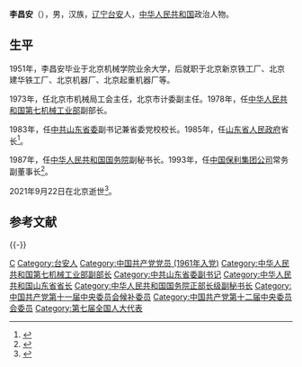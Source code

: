 '''李昌安'''（{{bd|1935年|10月|2021年|9月22日|catIdx=L李}}），男，汉族，[[辽宁|辽宁]][[台安|台安]]人，[[中华人民共和国|中华人民共和国]]政治人物。

== 生平 ==
1951年，李昌安毕业于北京机械学院业余大学，后就职于北京新京铁工厂、北京建华铁工厂、北京机器厂、北京起重机器厂等。

1973年，任北京市机械局工会主任，北京市计委副主任。1978年，任[[中华人民共和国第七机械工业部|中华人民共和国第七机械工业部]]副部长。

1983年，任[[中共山东省委|中共山东省委]]副书记兼省委党校校长。1985年，任[[山东省人民政府|山东省人民政府]]省长<ref>{{cite web|title=原山东省省长李昌安到烟台开发区考察|url=http://www.jiaodong.net/news/system/2007/09/12/010087523.shtml|publisher=胶东在线|accessdate=2012-03-03|archive-date=2020-04-16|archive-url=https://web.archive.org/web/20200416190820/http://www.jiaodong.net/news/system/2007/09/12/010087523.shtml|dead-url=no}}</ref>。

1987年，任[[中华人民共和国国务院|中华人民共和国国务院]]副秘书长。1993年，任[[中国保利集团公司|中国保利集团公司]]常务副董事长<ref>{{cite book|author=中国共产党. 中央组织部, 中共中央党史硏究室|title=《中国共产党历届中央委员大辞典, 1921－2003》|year=2004年|publisher=中共党史出版社|pages=311页}}</ref>。

2021年9月22日在北京逝世<ref>{{Cite web|title=李昌安同志逝世|url=http://www.news.cn/2021-09/29/c_1127916191.htm|access-date=2021-10-03|date=2021-09-29|work=[[新华网|新华网]]|publisher=[[新华社|新华社]]|language=zh|archive-date=2021-10-03|archive-url=https://web.archive.org/web/20211003005208/http://www.news.cn/2021-09/29/c_1127916191.htm|dead-url=no}}</ref>。

== 参考文献 ==
{{reflist}}

{{-}}
{{start box}}
{{s-gov|prc}}
{{s-before|[[梁步庭|梁步庭]]}}
{{s-title|[[山东省人民政府|山东省人民政府]][[山东行政长官列表|省长]]|1985年6月－1987年7月}}
{{s-after|[[姜春云|姜春云]]}}
{{end box}}
{{中国政治人物小作品}}
{{中华人民共和国山东省正职领导人}}
{{山东行政长官}}

{{DEFAULTSORT:Li李}}
[[Category:李姓|C]]
[[Category:台安人|Category:台安人]]
[[Category:中国共产党党员_(1961年入党)|Category:中国共产党党员 (1961年入党)]]
[[Category:中华人民共和国第七机械工业部副部长|Category:中华人民共和国第七机械工业部副部长]]
[[Category:中共山东省委副书记|Category:中共山东省委副书记]]
[[Category:中华人民共和国山东省省长|Category:中华人民共和国山东省省长]]
[[Category:中华人民共和国国务院正部长级副秘书长|Category:中华人民共和国国务院正部长级副秘书长]]
[[Category:中国共产党第十一届中央委员会候补委员|Category:中国共产党第十一届中央委员会候补委员]]
[[Category:中国共产党第十二届中央委员会委员|Category:中国共产党第十二届中央委员会委员]]
[[Category:第七届全国人大代表|Category:第七届全国人大代表]]